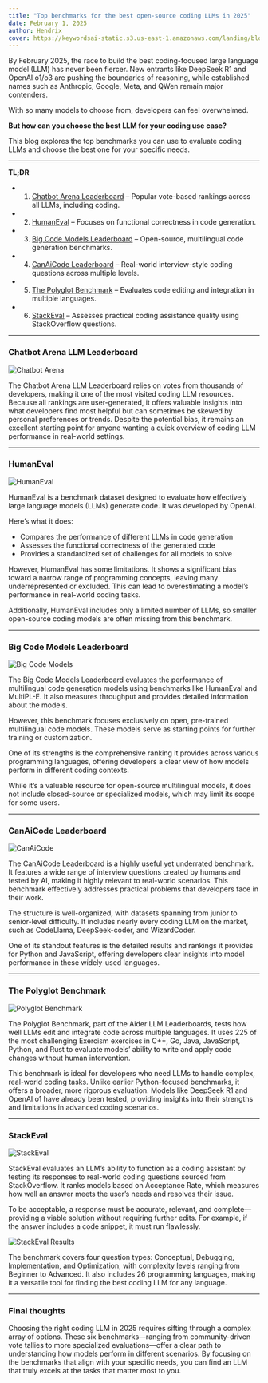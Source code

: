 ```yaml
---
title: "Top benchmarks for the best open-source coding LLMs in 2025"
date: February 1, 2025
author: Hendrix
cover: https://keywordsai-static.s3.us-east-1.amazonaws.com/landing/blog/best-coding-benchmark/cover.png
---
```


By February 2025, the race to build the best coding-focused large language model (LLM) has never been fiercer. New entrants like DeepSeek R1 and OpenAI o1/o3 are pushing the boundaries of reasoning, while established names such as Anthropic, Google, Meta, and QWen remain major contenders.

With so many models to choose from, developers can feel overwhelmed.

**But how can you choose the best LLM for your coding use case?**

This blog explores the top benchmarks you can use to evaluate coding LLMs and choose the best one for your specific needs.

---

**TL;DR**

- 1. [Chatbot Arena Leaderboard](https://lmarena.ai/) – Popular vote-based rankings across all LLMs, including coding.  
- 2. [HumanEval](https://paperswithcode.com/sota/code-generation-on-humaneval) – Focuses on functional correctness in code generation.  
- 3. [Big Code Models Leaderboard](https://huggingface.co/spaces/bigcode/bigcode-models-leaderboard) – Open-source, multilingual code generation benchmarks.  
- 4. [CanAiCode Leaderboard](https://huggingface.co/spaces/mike-ravkine/can-ai-code-results) – Real-world interview-style coding questions across multiple levels.  
- 5. [The Polyglot Benchmark](https://aider.chat/docs/leaderboards/) – Evaluates code editing and integration in multiple languages.  
- 6. [StackEval](https://www.prollm.ai/leaderboard/stack-eval?type=conceptual,debugging,implementation,optimization&level=advanced,beginner,intermediate&tag=assembly,bash/shell,c,c%23,c%2B%2B,clojure,dart,delphi,elixir,go,haskell,java,javascript,kotlin,objective-c,perl,php,python,r,ruby,rust,scala,sql,swift,typescript,vba) – Assesses practical coding assistance quality using StackOverflow questions.

---

### Chatbot Arena LLM Leaderboard

![Chatbot Arena](https://keywordsai-static.s3.us-east-1.amazonaws.com/landing/blog/best-coding-benchmark/chatbotarena.jpg)

The Chatbot Arena LLM Leaderboard relies on votes from thousands of developers, making it one of the most visited coding LLM resources. Because all rankings are user-generated, it offers valuable insights into what developers find most helpful but can sometimes be skewed by personal preferences or trends. Despite the potential bias, it remains an excellent starting point for anyone wanting a quick overview of coding LLM performance in real-world settings.

---

### HumanEval

![HumanEval](https://keywordsai-static.s3.us-east-1.amazonaws.com/landing/blog/best-coding-benchmark/humaneval.jpg)

HumanEval is a benchmark dataset designed to evaluate how effectively large language models (LLMs) generate code. It was developed by OpenAI.

Here’s what it does:  
- Compares the performance of different LLMs in code generation  
- Assesses the functional correctness of the generated code  
- Provides a standardized set of challenges for all models to solve  

However, HumanEval has some limitations. It shows a significant bias toward a narrow range of programming concepts, leaving many underrepresented or excluded. This can lead to overestimating a model’s performance in real-world coding tasks.

Additionally, HumanEval includes only a limited number of LLMs, so smaller open-source coding models are often missing from this benchmark.

---

### Big Code Models Leaderboard

![Big Code Models](https://keywordsai-static.s3.us-east-1.amazonaws.com/landing/blog/best-coding-benchmark/big-code-models.jpg)

The Big Code Models Leaderboard evaluates the performance of multilingual code generation models using benchmarks like HumanEval and MultiPL-E. It also measures throughput and provides detailed information about the models.

However, this benchmark focuses exclusively on open, pre-trained multilingual code models. These models serve as starting points for further training or customization.

One of its strengths is the comprehensive ranking it provides across various programming languages, offering developers a clear view of how models perform in different coding contexts.

While it’s a valuable resource for open-source multilingual models, it does not include closed-source or specialized models, which may limit its scope for some users.

---

### CanAiCode Leaderboard

![CanAiCode](https://keywordsai-static.s3.us-east-1.amazonaws.com/landing/blog/best-coding-benchmark/canAI-code.jpg)

The CanAiCode Leaderboard is a highly useful yet underrated benchmark. It features a wide range of interview questions created by humans and tested by AI, making it highly relevant to real-world scenarios. This benchmark effectively addresses practical problems that developers face in their work.

The structure is well-organized, with datasets spanning from junior to senior-level difficulty. It includes nearly every coding LLM on the market, such as CodeLlama, DeepSeek-coder, and WizardCoder.

One of its standout features is the detailed results and rankings it provides for Python and JavaScript, offering developers clear insights into model performance in these widely-used languages.

---

### The Polyglot Benchmark

![Polyglot Benchmark](https://keywordsai-static.s3.us-east-1.amazonaws.com/landing/blog/best-coding-benchmark/polyglot.jpg)

The Polyglot Benchmark, part of the Aider LLM Leaderboards, tests how well LLMs edit and integrate code across multiple languages. It uses 225 of the most challenging Exercism exercises in C++, Go, Java, JavaScript, Python, and Rust to evaluate models’ ability to write and apply code changes without human intervention.

This benchmark is ideal for developers who need LLMs to handle complex, real-world coding tasks. Unlike earlier Python-focused benchmarks, it offers a broader, more rigorous evaluation. Models like DeepSeek R1 and OpenAI o1 have already been tested, providing insights into their strengths and limitations in advanced coding scenarios.

---

### StackEval

![StackEval](https://keywordsai-static.s3.us-east-1.amazonaws.com/landing/blog/best-coding-benchmark/stackeval.jpg)

StackEval evaluates an LLM’s ability to function as a coding assistant by testing its responses to real-world coding questions sourced from StackOverflow. It ranks models based on Acceptance Rate, which measures how well an answer meets the user’s needs and resolves their issue.

To be acceptable, a response must be accurate, relevant, and complete—providing a viable solution without requiring further edits. For example, if the answer includes a code snippet, it must run flawlessly.

![StackEval Results](https://keywordsai-static.s3.us-east-1.amazonaws.com/landing/blog/best-coding-benchmark/stackeval-2.jpg)

The benchmark covers four question types: Conceptual, Debugging, Implementation, and Optimization, with complexity levels ranging from Beginner to Advanced. It also includes 26 programming languages, making it a versatile tool for finding the best coding LLM for any language.

---

### Final thoughts

Choosing the right coding LLM in 2025 requires sifting through a complex array of options. These six benchmarks—ranging from community-driven vote tallies to more specialized evaluations—offer a clear path to understanding how models perform in different scenarios. By focusing on the benchmarks that align with your specific needs, you can find an LLM that truly excels at the tasks that matter most to you.
